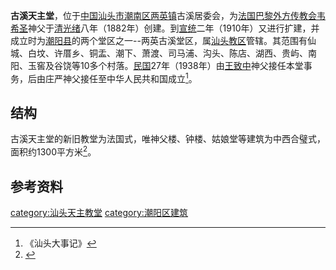 '''古溪天主堂'''，位于[[中华人民共和国|中国]][[汕头市|汕头市]][[潮南区|潮南区]][[两英镇|两英镇]]古溪居委会，为[[法国|法国]][[巴黎外方传教会|巴黎外方传教会]][[韦希圣|韦希圣]]神父于[[清|清]][[光绪|光绪]]八年（1882年）创建。到[[宣统|宣统]]二年（1910年）又进行扩建，并成立时为[[潮阳县|潮阳县]]的两个堂区之一--两英古溪堂区，属[[汕头教区|汕头教区]]管辖。其范围有仙城、白坟、许厝乡、铜盂、潮下、萧渡、司马浦、沟头、陈店、湖西、贵屿、南阳、玉窖及谷饶等10多个村落。[[中華民國|民国]]27年（1938年）由[[王致中|王致中]]神父接任本堂事务，后由庄严神父接任至中华人民共和国成立<ref>《汕头大事记》</ref>。 

==结构==
古溪天主堂的新旧教堂为法国式，唯神父楼、钟楼、姑娘堂等建筑为中西合璧式，面积约1300平方米<ref>{{cite book|title=《广东历史人文资源调研报告》 |author=梁桂全 |publisher=社科文献出版社|date=2008-01-01|isbn=9787802309814 |pages=261}}</ref>。

==参考资料==
{{reflist}}

[[category:汕头天主教堂|category:汕头天主教堂]]
[[category:潮阳区建筑|category:潮阳区建筑]]